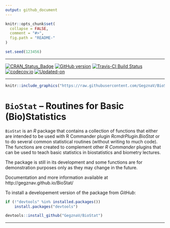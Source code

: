 ```yaml
---
output: github_document
---
```


<!-- README.md is generated from README.Rmd. Please edit that file -->
 
```r
knitr::opts_chunk$set(
  collapse = FALSE,
  comment = "#>",
  fig.path = "README-"
)

set.seed(123456)
```

***

[![CRAN_Status_Badge](http://www.r-pkg.org/badges/version/BioStat)](https://cran.r-project.org/package=BioStat)
[![GitHub version](https://img.shields.io/badge/GitHub-v`r packageVersion("BioStat")`-brightgreen.svg)](https://github.com/GegznaV/BioStat)
[![Travis-CI Build Status](https://travis-ci.org/GegznaV/BioStat.png?branch=master)](https://travis-ci.org/GegznaV/BioStat)
[![codecov.io](https://codecov.io/github/GegznaV/BioStat/coverage.svg?branch=master)](https://codecov.io/github/GegznaV/BioStat?branch=master)
[![Updated-on](https://img.shields.io/badge/Updated%20on-`r gsub('-', '--', Sys.Date())`-yellowgreen.svg)](/commits/master)

***

```r
knitr::include_graphics("https://raw.githubusercontent.com/GegznaV/BioStat/master/docs/logo.png")
```


`BioStat` – Routines for Basic (Bio)Statistics
==============================================================================

`BioStat` is an *R* package that contains a collection of functions that either are intended to be used with R Commander plugin *RcmdrPlugin.BioStat* or to do several common statistical routines (without writing to much code). The functions are created to complement other *R Commander* plugins that can be used to teach basic statistics in biostatistics and biometry lectures. 
 
The package is still in its development and some functions are for 
 demonstration purposes only as they may change in the future.

Documentation and more information available at http://gegznav.github.io/BioStat/


<!-- ## Install package -->

<!-- To install a released version of the package from *CRAN*: -->
<!-- ```{r, eval=FALSE} -->
<!-- install.packages("BioStat") -->
<!-- ``` -->

To install a developement version of the package from *GitHub*:

```r
if (!"devtools" %in% installed.packages()) 
    install.packages("devtools")

devtools::install_github("GegznaV/BioStat")
```

<!-- *** -->

<!-- # Other related packages -->

<!-- Other related packages are *R Commander* (*Rcmdr*) plugins: -->

<!-- a. **RcmdrPlugin.BioStat** -- an *R Commander* plugin for `BioStat` package ([homepage](https://gegznav.github.io/RcmdrPlugin.BioStat/)); -->
<!-- b. **RcmdrPlugin.EZR.2** -- an *R Commander* plugin for the most common statistical analyses (the same as *RcmdrPlugin.EZR*, except that *RcmdrPlugin.EZR.2* does not modify original *Rcmdr* menu so dramatically); -->
<!-- c. **RcmdrPlugin.KMggplot2** -- an *R Commander* plugin for *ggplot2* graphics. -->


<!-- To install these packages, use the following code: -->


<!-- ```{r Install other packages, eval=FALSE} -->
<!-- # RcmdrPlugin.BioStat -->
<!-- devtools::install_github("GegznaV/RcmdrPlugin.BioStat") -->

<!-- # RcmdrPlugin.EZR.2 -->
<!-- devtools::install_github("GegznaV/RcmdrPlugin.EZR@unmodified_Rcmdr_menu") -->

<!-- # RcmdrPlugin.KMggplot2 -->
<!-- install.packages("RcmdrPlugin.KMggplot2") -->
<!-- ``` -->

<!--  <p align="right"> </p>     -->

***
